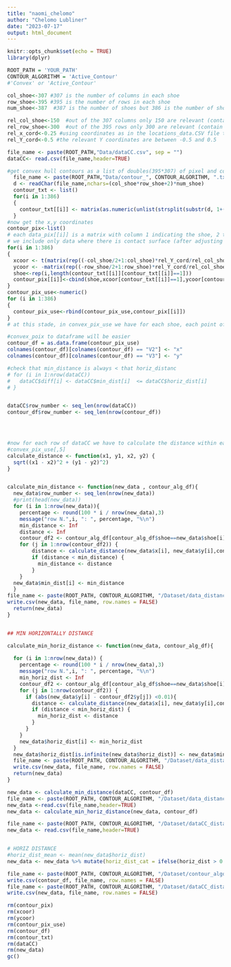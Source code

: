 ```yaml
---
title: "naomi_chelomo"
author: "Chelomo Lubliner"
date: "2023-07-17"
output: html_document
---
```


```r
knitr::opts_chunk$set(echo = TRUE)
library(dplyr)

```

```r
ROOT_PATH = 'YOUR_PATH'
CONTOUR_ALGORITHM = 'Active_Contour'
#'Convex' or 'Active_Contour'

```


```r

col_shoe<-307 #307 is the number of columns in each shoe
row_shoe<-395 #395 is the number of rows in each shoe
num_shoe<-387  #387 is the number of shoes but 386 is the number of shoes with RACs - shoe 127 has no RACS

rel_col_shoe<-150  #out of the 307 columns only 150 are relevant (contain non zero pixels in some shoes)
rel_row_shoe<-300  #out of the 395 rows only 300 are relevant (contain non zero pixels in some shoes)
rel_x_cord<-0.25 #using coordinates as in the locations_data.CSV file the relevant x coordinates are between -.25 and 0.25
rel_Y_cord<-0.5 #the relevant Y coordinates are between -0.5 and 0.5

file_name <- paste(ROOT_PATH,"Data/dataCC.csv", sep = "")
dataCC<- read.csv(file_name,header=TRUE)

```


```r

#get convex hull contours as a list of doubles(395*307) of pixel and convert them to x-y  coordinates
  file_name <- paste(ROOT_PATH,"Data/contour_", CONTOUR_ALGORITHM, ".txt", sep = "")
  d <- readChar(file_name,nchars=(col_shoe*row_shoe+2)*num_shoe) 
  contour_txt <- list() 
  for(i in 1:386)
  {
    contour_txt[[i]] <- matrix(as.numeric(unlist(strsplit(substr(d, 1+(col_shoe*row_shoe+2)*(i-1), (col_shoe*row_shoe+2)*i-2), split="")) ),row_shoe,col_shoe,byrow=1)
  }
#now get the x,y coordinates
contour_pix<-list() 
# each data_pix[[i]] is a matrix with column 1 indicating the shoe, 2 the x, 3 the y, 4 the amount of RACs in that pixel
# we include only data where there is contact surface (after adjusting for the case that if there is a RAC there will be contact surface)
for(i in 1:386) 
{
  xcoor <- t(matrix(rep((-col_shoe/2+1:col_shoe)*rel_Y_cord/rel_col_shoe,row_shoe),col_shoe,row_shoe))
  ycoor <- -matrix(rep((-row_shoe/2+1:row_shoe)*rel_Y_cord/rel_col_shoe,col_shoe),row_shoe,col_shoe)
  shoe<-rep(i,length(contour_txt[[i]][contour_txt[[i]]==1]))
  contour_pix[[i]]<-cbind(shoe,xcoor[contour_txt[[i]]==1],ycoor[contour_txt[[i]]==1])# the data is only  where there is contact surface
}
contour_pix_use<-numeric()
for (i in 1:386)
{
  contour_pix_use<-rbind(contour_pix_use,contour_pix[[i]]) 
}
# at this stade, in convex_pix_use we have for each shoe, each point of the contour
```


```r
#convex_poix to dataframe will be easier
contour_df = as.data.frame(contour_pix_use)
colnames(contour_df)[colnames(contour_df) == "V2"] <- "x"
colnames(contour_df)[colnames(contour_df) == "V3"] <- "y"

#check that min_distance is always < that horiz_distanc
# for (i in 1:nrow(dataCC)) 
#   dataCC$diff[i] <- dataCC$min_dist[i]  <= dataCC$horiz_dist[i] 
# }


dataCC$row_number <- seq_len(nrow(dataCC))
contour_df$row_number <- seq_len(nrow(contour_df))


  
```


```r
#now for each row of dataCC we have to calculate the distance within each point of convex_pix_use
#convex_pix_use[,5]
calculate_distance <- function(x1, y1, x2, y2) {
  sqrt((x1 - x2)^2 + (y1 - y2)^2)
}


calculate_min_distance <- function(new_data , contour_alg_df){
  new_data$row_number <- seq_len(nrow(new_data))
  #print(head(new_data))
  for (i in 1:nrow(new_data)){
    percentage <- round(100 * i / nrow(new_data),3)
    message("row N.",i, ": ", percentage, "%\n")
    min_distance <- Inf
    distance <- Inf
    contour_df2 <- contour_alg_df[contour_alg_df$shoe==new_data$shoe[i],]
    for (j in 1:nrow(contour_df2)) {
        distance <- calculate_distance(new_data$x[i], new_data$y[i],contour_df2$x[j] , contour_df2$y[j])
        if (distance < min_distance) {
          min_distance <- distance
        }
    }
  new_data$min_dist[i] <- min_distance
  }
file_name <- paste(ROOT_PATH, CONTOUR_ALGORITHM, "/Dataset/data_distance_contour.csv", sep = "")
write.csv(new_data, file_name, row.names = FALSE)
  return(new_data)
}


## MIN HORIZONTALLY DISTANCE

calculate_min_horiz_distance <- function(new_data, contour_alg_df){
  
  for (i in 1:nrow(new_data)) {
    percentage <- round(100 * i / nrow(new_data),3)
    message("row N.",i, ": ", percentage, "%\n")
    min_horiz_dist <- Inf
    contour_df2 <- contour_alg_df[contour_alg_df$shoe==new_data$shoe[i],]
    for (j in 1:nrow(contour_df2)) {
      if (abs(new_data$y[i] - contour_df2$y[j]) <0.01){
        distance <- calculate_distance(new_data$x[i], new_data$y[i],contour_df2$x[j],  contour_df2$y[j])
        if (distance < min_horiz_dist) {
          min_horiz_dist <- distance
        }
      }
    }
    new_data$horiz_dist[i] <- min_horiz_dist
  }
  new_data$horiz_dist[is.infinite(new_data$horiz_dist)] <- new_data$min_dist[is.infinite(new_data$horiz_dist)]
  file_name <- paste(ROOT_PATH, CONTOUR_ALGORITHM, "/Dataset/data_distance_contour.csv", sep = "")
  write.csv(new_data, file_name, row.names = FALSE)
  return(new_data)
}

```


```r
new_data <- calculate_min_distance(dataCC, contour_df)
file_name <- paste(ROOT_PATH, CONTOUR_ALGORITHM, "/Dataset/data_distance_contour.csv", sep = "")
new_data <-read.csv(file_name,header=TRUE)
new_data <- calculate_min_horiz_distance(new_data, contour_df)


```

```r
file_name <- paste(ROOT_PATH, CONTOUR_ALGORITHM, "/Dataset/dataCC_distance.csv", sep = "")
new_data <- read.csv(file_name,header=TRUE)


# HORIZ DISTANCE
#horiz_dist_mean <- mean(new_data$horiz_dist)
new_data <- new_data %>% mutate(horiz_dist_cat = ifelse(horiz_dist > 0.1, 1, 0))
```




```r
file_name <- paste(ROOT_PATH, CONTOUR_ALGORITHM, "/Dataset/contour_algorithm.csv", sep = "")
write.csv(contour_df, file_name, row.names = FALSE)
file_name <- paste(ROOT_PATH, CONTOUR_ALGORITHM, "/Dataset/dataCC_distance.csv", sep = "")
write.csv(new_data, file_name, row.names = FALSE)

rm(contour_pix)
rm(xcoor)
rm(ycoor)
rm(contour_pix_use)
rm(contour_df)
rm(contour_txt)
rm(dataCC)
rm(new_data)
gc()


```

